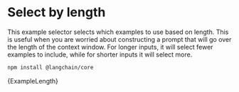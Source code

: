 # Select by length

This example selector selects which examples to use based on length. This is useful when you are worried about constructing a prompt that will go over the length of the context window. For longer inputs, it will select fewer examples to include, while for shorter inputs it will select more.



<IntegrationInstallTooltip></IntegrationInstallTooltip>

```bash npm2yarn
npm install @langchain/core
```

<CodeBlock language="typescript">{ExampleLength}</CodeBlock>
